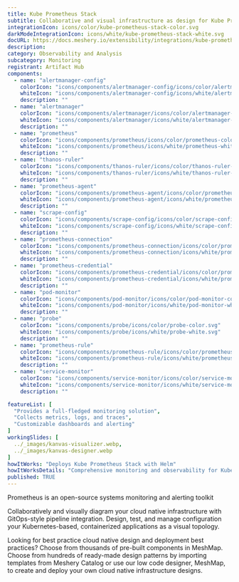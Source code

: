 ```yaml
---
title: Kube Prometheus Stack
subtitle: Collaborative and visual infrastructure as design for Kube Prometheus Stack
integrationIcon: icons/color/kube-prometheus-stack-color.svg
darkModeIntegrationIcon: icons/white/kube-prometheus-stack-white.svg
docURL: https://docs.meshery.io/extensibility/integrations/kube-prometheus-stack
description: 
category: Observability and Analysis
subcategory: Monitoring
registrant: Artifact Hub
components:
  - name: "alertmanager-config"
    colorIcon: "icons/components/alertmanager-config/icons/color/alertmanager-config-color.svg"
    whiteIcon: "icons/components/alertmanager-config/icons/white/alertmanager-config-white.svg"
    description: ""
  - name: "alertmanager"
    colorIcon: "icons/components/alertmanager/icons/color/alertmanager-color.svg"
    whiteIcon: "icons/components/alertmanager/icons/white/alertmanager-white.svg"
    description: ""
  - name: "prometheus"
    colorIcon: "icons/components/prometheus/icons/color/prometheus-color.svg"
    whiteIcon: "icons/components/prometheus/icons/white/prometheus-white.svg"
    description: ""
  - name: "thanos-ruler"
    colorIcon: "icons/components/thanos-ruler/icons/color/thanos-ruler-color.svg"
    whiteIcon: "icons/components/thanos-ruler/icons/white/thanos-ruler-white.svg"
    description: ""
  - name: "prometheus-agent"
    colorIcon: "icons/components/prometheus-agent/icons/color/prometheus-agent-color.svg"
    whiteIcon: "icons/components/prometheus-agent/icons/white/prometheus-agent-white.svg"
    description: ""
  - name: "scrape-config"
    colorIcon: "icons/components/scrape-config/icons/color/scrape-config-color.svg"
    whiteIcon: "icons/components/scrape-config/icons/white/scrape-config-white.svg"
    description: ""
  - name: "prometheus-connection"
    colorIcon: "icons/components/prometheus-connection/icons/color/prometheus-connection-color.svg"
    whiteIcon: "icons/components/prometheus-connection/icons/white/prometheus-connection-white.svg"
    description: ""
  - name: "prometheus-credential"
    colorIcon: "icons/components/prometheus-credential/icons/color/prometheus-credential-color.svg"
    whiteIcon: "icons/components/prometheus-credential/icons/white/prometheus-credential-white.svg"
    description: ""
  - name: "pod-monitor"
    colorIcon: "icons/components/pod-monitor/icons/color/pod-monitor-color.svg"
    whiteIcon: "icons/components/pod-monitor/icons/white/pod-monitor-white.svg"
    description: ""
  - name: "probe"
    colorIcon: "icons/components/probe/icons/color/probe-color.svg"
    whiteIcon: "icons/components/probe/icons/white/probe-white.svg"
    description: ""
  - name: "prometheus-rule"
    colorIcon: "icons/components/prometheus-rule/icons/color/prometheus-rule-color.svg"
    whiteIcon: "icons/components/prometheus-rule/icons/white/prometheus-rule-white.svg"
    description: ""
  - name: "service-monitor"
    colorIcon: "icons/components/service-monitor/icons/color/service-monitor-color.svg"
    whiteIcon: "icons/components/service-monitor/icons/white/service-monitor-white.svg"
    description: ""

featureList: [
  "Provides a full-fledged monitoring solution",
  "Collects metrics, logs, and traces",
  "Customizable dashboards and alerting"
]
workingSlides: [
  ../_images/kanvas-visualizer.webp,
  ../_images/kanvas-designer.webp
]
howItWorks: "Deploys Kube Prometheus Stack with Helm"
howItWorksDetails: "Comprehensive monitoring and observability for Kubernetes"
published: TRUE
---
```

<p>
Prometheus is an open-source systems monitoring and alerting toolkit
</p>
<p>
    Collaboratively and visually diagram your cloud native infrastructure with GitOps-style pipeline integration. Design, test, and manage configuration your Kubernetes-based, containerized applications as a visual topology.
</p>
<p>
    Looking for best practice cloud native design and deployment best practices? Choose from thousands of pre-built components in MeshMap. Choose from hundreds of ready-made design patterns by importing templates from Meshery Catalog or use our low code designer, MeshMap, to create and deploy your own cloud native infrastructure designs.
</p>

